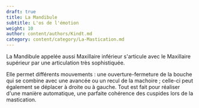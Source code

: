 ```yaml
---
draft: true
title: La Mandibule
subtitle: L'os de l'émotion
weight: 10
author: content/authors/Kindt.md
category: content/category/La-Mastication.md
---
```


La Mandibule appelée aussi Maxillaire inférieur s'articule avec le Maxillaire supérieur par une articulation très sophistiquée.

Elle permet différents mouvements : une ouverture-fermeture de la bouche qui se combine avec une avancée ou un recul de la machoire ; celle-ci peut également se déplacer à droite ou à gauche. Tout est fait pour réaliser d'une manière automatique, une parfaite cohérence des cuspides lors de la mastication.
